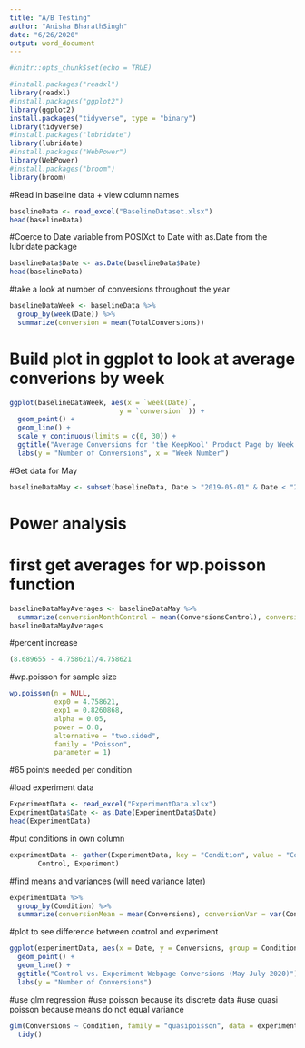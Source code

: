 ```yaml
---
title: "A/B Testing"
author: "Anisha BharathSingh"
date: "6/26/2020"
output: word_document
---
```


```r
#knitr::opts_chunk$set(echo = TRUE)
```

```r
#install.packages("readxl")
library(readxl)
#install.packages("ggplot2")
library(ggplot2)
install.packages("tidyverse", type = "binary")
library(tidyverse)
#install.packages("lubridate")
library(lubridate)
#install.packages("WebPower")
library(WebPower)
#install.packages("broom")
library(broom)
```

#Read in baseline data + view column names
```r
baselineData <- read_excel("BaselineDataset.xlsx")
head(baselineData)
```

#Coerce to Date variable from POSIXct to Date with as.Date from the lubridate package
```r
baselineData$Date <- as.Date(baselineData$Date)
head(baselineData)
```

#take a look at number of conversions throughout the year
```r
baselineDataWeek <- baselineData %>%
  group_by(week(Date)) %>%
  summarize(conversion = mean(TotalConversions))
```

# Build plot in ggplot to look at average converions by week
```r
ggplot(baselineDataWeek, aes(x = `week(Date)`,
                           y = `conversion` )) +
  geom_point() +
  geom_line() +
  scale_y_continuous(limits = c(0, 30)) +
  ggtitle("Average Conversions for 'the KeepKool' Product Page by Week (2019)") +
  labs(y = "Number of Conversions", x = "Week Number")
```

#Get data for May
```r
baselineDataMay <- subset(baselineData, Date > "2019-05-01" & Date < "2019-05-31")
```

# Power analysis 
# first get averages for wp.poisson function
```r
baselineDataMayAverages <- baselineDataMay %>%
  summarize(conversionMonthControl = mean(ConversionsControl), conversionMonthAlternate = mean(ConversionsAlternate))
baselineDataMayAverages
```

#percent increase
```r
(8.689655 - 4.758621)/4.758621
```

#wp.poisson for sample size
```r
wp.poisson(n = NULL, 
           exp0 = 4.758621, 
           exp1 = 0.8260868, 
           alpha = 0.05,
           power = 0.8, 
           alternative = "two.sided",
           family = "Poisson", 
           parameter = 1)
```
#65 points needed per condition


#load experiment data
```r
ExperimentData <- read_excel("ExperimentData.xlsx")
ExperimentData$Date <- as.Date(ExperimentData$Date)
head(ExperimentData)
```

#put conditions in own column
```r
experimentData <- gather(ExperimentData, key = "Condition", value = "Conversions",
       Control, Experiment)
```

#find means and variances (will need variance later)
```r
experimentData %>%
  group_by(Condition) %>%
  summarize(conversionMean = mean(Conversions), conversionVar = var(Conversions))
```

#plot to see difference between control and experiment
```r
ggplot(experimentData, aes(x = Date, y = Conversions, group = Condition, col = Condition)) +
  geom_point() +
  geom_line() +
  ggtitle("Control vs. Experiment Webpage Conversions (May-July 2020)") +
  labs(y = "Number of Conversions")
```

#use glm regression 
#use poisson because its discrete data
#use quasi poisson because means do not equal variance
```r
glm(Conversions ~ Condition, family = "quasipoisson", data = experimentData) %>%
  tidy()
```




